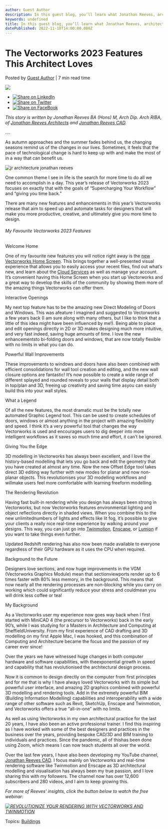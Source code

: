 ```yaml
---
author: Guest Author
description: In this guest blog, you’ll learn what Jonathan Reeves, architect, author, and Vectorworks educator, loves most about Vectorworks 2023. 
keywords: undefined
title: In this guest blog, you’ll learn what Jonathan Reeves, architect, author, and Vectorworks educator, loves most about Vectorworks 2023.  
datePublished: 2022-11-18T14:00:00.000Z
---
```

  

# The Vectorworks 2023 Features This Architect Loves

 Posted by [Guest Author](https://blog.vectorworks.net/author/guest-author) | 7 min read time 

![](https://blog.vectorworks.net/hubfs/Blog%20Images/221103_Jonathan%20Reeves%20Guest%20Blog_Launch%202023/blog-1440x800_Jonathan%20Reeves.png) 

* [![Share on LinkedIn](https://2659751.fs1.hubspotusercontent-na1.net/hubfs/2659751/michaelDemo/share-LI.png)](http://www.linkedin.com/shareArticle?mini=true&url=https%3A%2F%2Fblog.vectorworks.net%2Fvectorworks-2023-top-features-tutorial-videos-more-with-jonathan-reeves)
* [![Share on Twitter](https://2659751.fs1.hubspotusercontent-na1.net/hubfs/2659751/michaelDemo/share-TW.png)](https://www.twitter.com/share?text=The%20Vectorworks%202023%20Features%20This%20Architect%20Loves&url=https%3A%2F%2Fblog.vectorworks.net%2Fvectorworks-2023-top-features-tutorial-videos-more-with-jonathan-reeves&via=PMGTweets)
* [![Share on FaceBook](https://2659751.fs1.hubspotusercontent-na1.net/hubfs/2659751/michaelDemo/share-FB.png)](https://www.facebook.com/sharer/sharer.php?u=https%3A%2F%2Fblog.vectorworks.net%2Fvectorworks-2023-top-features-tutorial-videos-more-with-jonathan-reeves)

_This story is written by Jonathan Reeves BA (Hons) M, Arch Dip. Arch RIBA_, _of_ [_Jonathan Reeves Architects_](https://www.jonathanreevesarchitects.uk/) _and_ [_Jonathan Reeves CAD_](https://www.youtube.com/channel/UC56qp6QeXSAayDOOHu3BcCA?view%5Fas=subscriber)_._ 

....

As autumn approaches and the summer fades behind us, the changing seasons remind us of the changes in our lives. Sometimes, it feels that the pace of technological change is hard to keep up with and make the most of in a way that can benefit us.

![jr architecture jonathan reeves](https://blog.vectorworks.net/hs-fs/hubfs/Blog%20Images/221103_Jonathan%20Reeves%20Guest%20Blog_Launch%202023/jr%20architecture%20jonathan%20reeves.jpg?width=1440&height=964&name=jr%20architecture%20jonathan%20reeves.jpg)

One common theme I see in life is the search for more time to do all we need to accomplish in a day. This year’s release of Vectorworks 2023 focuses on exactly that with the goals of “Supercharging Your Workflow” and “giving you time back.”

There are many new features and enhancements in this year’s Vectorworks release that aim to speed up and automate tasks for designers that will make you more productive, creative, and ultimately give you more time to design.

###### My Favourite Vectorworks 2023 Features

Welcome Home

One of my favourite new features you will notice right away is the [new Vectorworks Home ](../../../net/vectorworks/blog/home-screen-innovation.html)[Screen](../../../net/vectorworks/blog/home-screen-innovation.html). This brings together a well-presented visual experience that allows you to easily access your recent files, find out what’s new, and learn about the [Cloud Services](https://www.vectorworks.net/cloud-services) as well as manage your account. It’s convenient having this Home Screen when you start up Vectorworks and a great way to develop the skills of the community by showing them more of the amazing things Vectorworks can offer them.

Interactive Openings

My next top feature has to be the amazing new Direct Modeling of Doors and Windows. This was afeature I imagined and suggested to Vectorworks a few years back (I am sure along with many others, but I like to think that a little of this idea might have been influenced by me!). Being able to place and edit openings directly in 2D or 3D makes designing much more intuitive, and very fast indeed, saving huge amounts of time. I love the new enhancementsto bi-folding doors and windows, that are now totally flexible with no limits in what you can do.

Powerful Wall Improvements

These improvements to windows and doors have also been combined with efficient consolidations for wall tool creation and editing, and the new wall closure options are fantastic! It’s now possible to create a wide range of different splayed and rounded reveals to your walls that display detail both in top/plan and 3D, freeing up creativity and saving time asyou can easily build this into your wall styles.

What a Legend

Of all the new features, the most dramatic must be the totally new automated Graphic Legend tool. This can be used to create schedules of doors, windows or almost anything in the project with amazing flexibility and speed. I think it’s a very powerful tool that changes the way Vectorworks is used and encourages users to dig deeper into more intelligent workflows as it saves so much time and effort, it can’t be ignored.

Giving You the Edge

3D modelling in Vectorworks has always been excellent, and I love the history-based modelling that lets you go back and edit the geometry that you have created at almost any time. Now the new Offset Edge tool takes direct 3D editing way further with new modes for planar and now non-planar objects. This revolutionises your 3D modelling workflows and willmake users feel more comfortable with learning freeform modelling.

The Rendering Revolution

Having fast built-in rendering while you design has always been strong in Vectorworks, but now Vectorworks features environmental lighting and object reflections directly in shaded views. When you combine this to the new unlimitednumbers of lights and effects like lit fog, it’s possible to give your clients a really nice real-time experience by walking around your designs. This way, you can just go into [Twinmotion](../../../net/vectorworks/blog/your-guide-to-rendering-with-twinmotion.html), [Enscape](../../../net/vectorworks/blog/simple-tips-for-using-enscape-and-vectorworks.html), or [Lumion](../../../net/vectorworks/blog/lumion-renderings-with-vectorworks.html) if you want to take things even further.

Updated Redshift rendering has also now been made available to everyone regardless of their GPU hardware as it uses the CPU when required.

Background to the Future

Designers love sections, and now huge improvements in the VGM (Vectorworks Graphics Module) mean that sectionviewports render up to 6 times faster with 80% less memory, in the background. This means that now nearly all the rendering processes are non-blocking while you carry on working which could significantly reduce your stress and couldmean you will drink less coffee or tea!

My Background

As a Vectorworks user my experience now goes way back when I first started with MiniCAD 4 (the precursor to Vectorworks) back in the early 90’s, while I was studying for a Masters in Architecture and Computing at SheffieldUniversity. From my first experience of CAD drafting and 3D modelling on my first Apple Mac, I was hooked, and this combination of Computing and Architecture became the focus and the passion of my career ever since!

Over the years we have witnessed huge changes in both computer hardware and software capabilities, with theexponential growth in speed and capability that has revolutionised the architectural design process.

Now it is common to design directly on the computer from first principles and for me that is why I have always loved Vectorworks with its simple but powerful user interface, and amazing 2D graphics combined with powerful 3D modelling and rendering tools. Add in the extremely powerful BIM (Building Information Modelling) capabilities and interoperability with a wide range of other software such as Revit, SketchUp, Enscape and Twinmotion, and Vectorworks offers a true “all-in-one” with no limits.

As well as using Vectorworks in my own architectural practice for the last 20 years, I have also been an active professional trainer. I find this inspiring as I have worked with some of the best designers and practices in the business over the years, providing bespoke CAD/3D and BIM training to individuals and practices. Since the pandemic, all of thishas been done using Zoom, which means I can now teach students all over the world.

Over the last few years, I have also been developing my YouTube channel, [Jonathan Reeves CAD](https://www.youtube.com/channel/UC56qp6QeXSAayDOOHu3BcCA?view%5Fas=subscriber). I focus mainly on Vectorworks and real-time rendering software like Twinmotion and Enscape as 3D architectural modelling and visualisation has always been my true passion, and I love sharing this with my followers. The channel now has over 12,600 subscribers and 280 videos, and I aim to keep growing this.

_For more of Reeves’ insights, click the button below to watch the free webinar:_

_[![REVOLUTIONIZE YOUR RENDERING WITH VECTORWORKS AND TWINMOTION](https://no-cache.hubspot.com/cta/default/3018241/e0991bee-9a25-4f4e-9873-20ea2c533ed1.png)](https://cta-redirect.hubspot.com/cta/redirect/3018241/e0991bee-9a25-4f4e-9873-20ea2c533ed1)_ 

 Topics: [Buildings](https://blog.vectorworks.net/topic/buildings) 

  